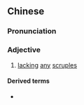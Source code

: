{{also|无忌}}
==Chinese==
{{zh-forms|s=无忌}}

===Pronunciation===
{{zh-pron
|m=wújì
|cat=a
}}

===Adjective===
{{zh-adj}}

# {{lb|zh|literary}} [[lacking]] [[any]] [[scruples]]

====Derived terms====
* {{zh-l|橫行無忌}}